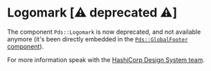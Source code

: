 
<Meta title="Deprecated / Logomark (Deprecated)" />

# Logomark [⚠️ deprecated ⚠️]

The component `Pds::Logomark` is now deprecated, and not available anymore (it's been directly embedded in the [`Pds::GlobalFooter` component](?path=/docs/components-globalfooter--index)).

For more information speak with the [HashiCorp Design System team](https://hashicorp.slack.com/archives/C7KTUHNUS).
